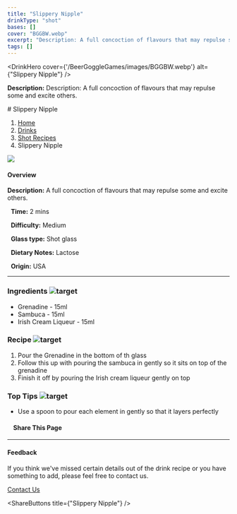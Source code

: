 ```yaml
---
title: "Slippery Nipple"
drinkType: "shot"
bases: []
cover: "BGGBW.webp"
excerpt: "Description: A full concoction of flavours that may repulse some and excite others."
tags: []
---
```



<DrinkHero
  cover={'/BeerGoggleGames/images/BGGBW.webp'}
  alt={"Slippery Nipple"}
/>

<DrinkSection title="Overview" icon="/BeerGoggleGames/images/info.webp">
<p><strong>Description:</strong> Description: A full concoction of flavours that may repulse some and excite others.</p>
</DrinkSection>

<DrinkSection title="Ingredients" icon="/BeerGoggleGames/images/liquor.webp">
<!-- Add ingredients -->
</DrinkSection>

<DrinkSection title="Method" icon="/BeerGoggleGames/images/question.webp">
# Slippery Nipple

1.  [Home](/)
2.  [Drinks](drinks)
3.  [Shot Recipes](drinks/shotrecipes)
4.  Slippery Nipple

![](/images/slipperynipple.webp)

#### Overview

**Description:** A full concoction of flavours that may repulse some and excite others.

  **Time:** 2 mins

  **Difficulty:** Medium

  **Glass type:** Shot glass

  **Dietary Notes:** Lactose

  **Origin:** USA

* * *

### Ingredients ![target](/images/liquor.webp)

-   Grenadine - 15ml
-   Sambuca - 15ml
-   Irish Cream Liqueur - 15ml

### Recipe ![target](/images/rules.webp)

1.  Pour the Grenadine in the bottom of th glass
2.  Follow this up with pouring the sambuca in gently so it sits on top of the grenadine
3.  Finish it off by pouring the Irish cream liqueur gently on top

### Top Tips ![target](/images/lightbulb.webp)

-   Use a spoon to pour each element in gently so that it layers perfectly

####     Share This Page

[](https://www.facebook.com/sharer/sharer.php?u=beergogglegames.co.uk/Drinks/ShotRecipes/slipperynipple)[](https://www.instagram.com/direct/new/)[](https://twitter.com/intent/tweet?url=beergogglegames.co.uk/Drinks/ShotRecipes/slipperynipple)

* * *

#### Feedback

If you think we've missed certain details out of the drink recipe or you have something to add, please feel free to contact us.

  
  
  
[Contact Us](contact)
</DrinkSection>



<ShareButtons title={"Slippery Nipple"} />
<FeedbackCard></FeedbackCard>
